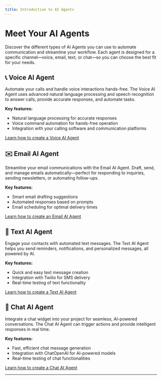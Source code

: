 ```yaml
---
title: Introduction to AI Agents
---
```


# Meet Your AI Agents

Discover the different types of AI Agents you can use to automate communication and streamline your workflow. Each agent is designed for a specific channel—voice, email, text, or chat—so you can choose the best fit for your needs.

## 📞 Voice AI Agent

Automate your calls and handle voice interactions hands-free. The Voice AI Agent uses advanced natural language processing and speech recognition to answer calls, provide accurate responses, and automate tasks.

**Key features:**
- Natural language processing for accurate responses
- Voice command automation for hands-free operation
- Integration with your calling software and communication platforms

[Learn how to create a Voice AI Agent](../ai-agents/types/voice-ai-agent)

## ✉️ Email AI Agent

Streamline your email communications with the Email AI Agent. Draft, send, and manage emails automatically—perfect for responding to inquiries, sending newsletters, or automating follow-ups.

**Key features:**
- Smart email drafting suggestions
- Automated responses based on prompts
- Email scheduling for optimal delivery times

[Learn how to create an Email AI Agent](../ai-agents/types/email-ai-agent)

## 💬 Text AI Agent

Engage your contacts with automated text messages. The Text AI Agent helps you send reminders, notifications, and personalized messages, all powered by AI.

**Key features:**
- Quick and easy text message creation
- Integration with Twilio for SMS delivery
- Real-time testing of text functionality

[Learn how to create a Text AI Agent](../ai-agents/types/text-ai-agent)

## 💬 Chat AI Agent

Integrate a chat widget into your project for seamless, AI-powered conversations. The Chat AI Agent can trigger actions and provide intelligent responses in real time.

**Key features:**
- Fast, efficient chat message generation
- Integration with ChatOpenAI for AI-powered models
- Real-time testing of chat functionalities

[Learn how to create a Chat AI Agent](../ai-agents/types/whats-app-ai-agent)

---
